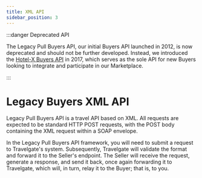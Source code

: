 ```yaml
---
title: XML API
sidebar_position: 3
---
```


:::danger Deprecated API

The Legacy Pull Buyers API, our initial Buyers API launched in 2012, is now deprecated and should not be further developed. Instead, we introduced the [Hotel-X Buyers API](/docs/apis/for-buyers/hotel-x-pull-buyers-api/quickstart) in 2017, which serves as the sole API for new Buyers looking to integrate and participate in our Marketplace.

:::
# Legacy Buyers XML API

Legacy Pull Buyers API is a travel API based on XML. All requests are expected to be standard HTTP POST requests, with the POST body containing the XML request within a SOAP envelope.

In the Legacy Pull Buyers API framework, you will need to submit a request to Travelgate's system. Subsequently, Travelgate will validate the format and forward it to the Seller's endpoint. The Seller will receive the request, generate a response, and send it back, once again forwarding it to Travelgate, which will, in turn, relay it to the Buyer; that is, to you.